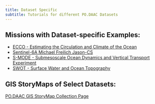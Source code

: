 ```yaml
---
title: Dataset Specific
subtitle: Tutorials for different PO.DAAC Datasets
---
```


## Missions with Dataset-specific Examples:

- [ECCO - Estimating the Circulation and Climate of the Ocean](ECCO.qmd)
- [Sentinel-6A Michael Freilich Jason-CS](../notebooks/sentinel-6/Access_Sentinel6_By_CyclePass.ipynb)
- [S-MODE - Submesoscale Ocean Dynamics and Vertical Transport Experiment](SMODE.qmd)
- [SWOT - Surface Water and Ocean Topography](SWOT.qmd)


## GIS StoryMaps of Select Datasets:

[PO.DAAC GIS StoryMap Collection Page](https://storymaps.arcgis.com/collections/413c17cba4b44be18e445c1caaf03fff)